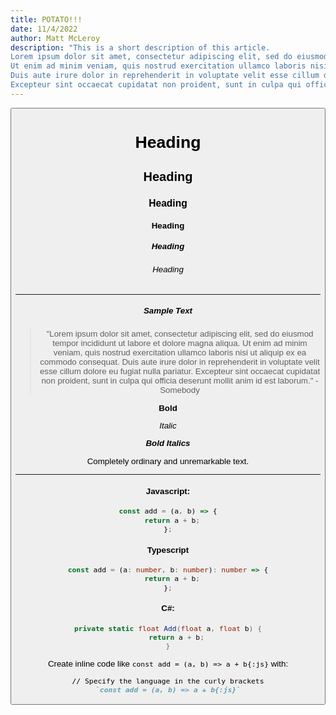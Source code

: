 ```yaml
---
title: POTATO!!!
date: 11/4/2022
author: Matt McLeroy
description: "This is a short description of this article. 
Lorem ipsum dolor sit amet, consectetur adipiscing elit, sed do eiusmod tempor incididunt ut labore et dolore magna aliqua.
Ut enim ad minim veniam, quis nostrud exercitation ullamco laboris nisi ut aliquip ex ea commodo consequat. 
Duis aute irure dolor in reprehenderit in voluptate velit esse cillum dolore eu fugiat nulla pariatur. 
Excepteur sint occaecat cupidatat non proident, sunt in culpa qui officia deserunt mollit anim id est laborum."
---
```


<Button />
<ThemeSwitcher />

# Heading

## Heading

### Heading

#### Heading

##### Heading

###### Heading

---

##### Sample Text

> "Lorem ipsum dolor sit amet, consectetur adipiscing elit, sed do eiusmod tempor incididunt ut labore et dolore magna aliqua.
> Ut enim ad minim veniam, quis nostrud exercitation ullamco laboris nisi ut aliquip ex ea commodo consequat.
> Duis aute irure dolor in reprehenderit in voluptate velit esse cillum dolore eu fugiat nulla pariatur.
> Excepteur sint occaecat cupidatat non proident, sunt in culpa qui officia deserunt mollit anim id est laborum." - Somebody

**Bold**

_Italic_

**_Bold Italics_**

Completely ordinary and unremarkable text.

---

#### Javascript:

```js showLineNumbers title="src/add.js" {2}
const add = (a, b) => {
  return a + b;
};
```

#### Typescript

```ts
const add = (a: number, b: number): number => {
  return a + b;
};
```

#### C#:

```c#
private static float Add(float a, float b) {
    return a + b;
}
```

Create inline code like `const add = (a, b) => a + b{:js}` with:

```md
// Specify the language in the curly brackets
`const add = (a, b) => a + b{:js}`
```
